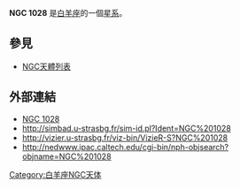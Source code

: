 {{NGCInfoBox|NGCID=NGC 1028|發現者=阿爾伯特·馬爾夫|發現日期=1864年10月1日|其他編號=MCG 2-7-23,ZWG 439.25|曆元=J2000.0|赤經=39分37.1秒
|赤緯=10°50'36"|星座=白羊座|星體=星系|星等=14.8|表面亮度=13.2|藍等=15.5}}

'''NGC 1028''' 是[[白羊座|白羊座]]的一個[[星系|星系]]。

== 參見 ==
* [[NGC天體列表|NGC天體列表]]

== 外部連結 ==
* [https://web.archive.org/web/20041026140159/http://www.seds.org/~spider/ngc/ngc.cgi?1028 NGC 1028]
* http://simbad.u-strasbg.fr/sim-id.pl?Ident=NGC%201028
* http://vizier.u-strasbg.fr/viz-bin/VizieR-S?NGC%201028{{Wayback|url=http://vizier.u-strasbg.fr/viz-bin/VizieR-S?NGC%201028 |date=20141209201523 }}
* http://nedwww.ipac.caltech.edu/cgi-bin/nph-objsearch?objname=NGC%201028{{Wayback|url=http://nedwww.ipac.caltech.edu/cgi-bin/nph-objsearch?objname=NGC%201028 |date=20191018171556 }}

{{Catalogs|NGC=1028}}

[[Category:白羊座NGC天体|Category:白羊座NGC天体]]